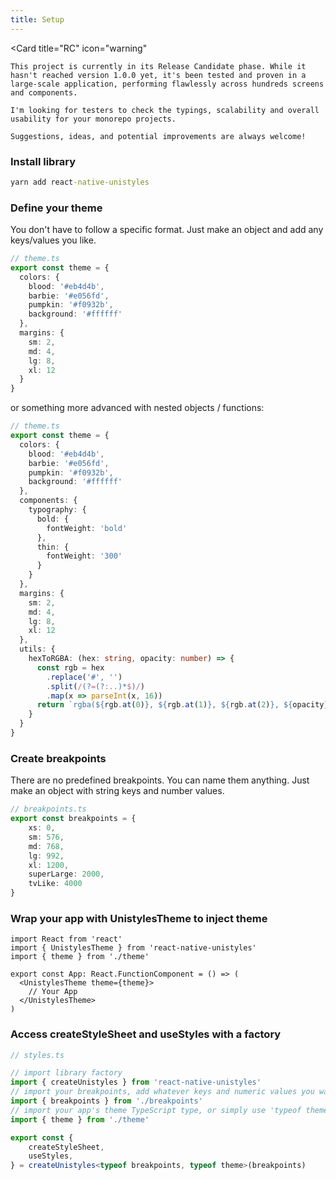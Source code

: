 ```yaml
---
title: Setup
---
```



<Card
    title="RC"
    icon="warning"
>
    This project is currently in its Release Candidate phase. While it hasn't reached version 1.0.0 yet, it's been tested and proven in a large-scale application, performing flawlessly across hundreds screens and components.

    I'm looking for testers to check the typings, scalability and overall usability for your monorepo projects.

    Suggestions, ideas, and potential improvements are always welcome!
</Card>

### Install library

```cmd
yarn add react-native-unistyles
```


### Define your theme

You don't have to follow a specific format. Just make an object and add any keys/values you like.

```ts
// theme.ts
export const theme = {
  colors: {
    blood: '#eb4d4b',
    barbie: '#e056fd',
    pumpkin: '#f0932b',
    background: '#ffffff'
  },
  margins: {
    sm: 2,
    md: 4,
    lg: 8,
    xl: 12
  }
}
```

or something more advanced with nested objects / functions:

```ts
// theme.ts
export const theme = {
  colors: {
    blood: '#eb4d4b',
    barbie: '#e056fd',
    pumpkin: '#f0932b',
    background: '#ffffff'
  },
  components: {
    typography: {
      bold: {
        fontWeight: 'bold'
      },
      thin: {
        fontWeight: '300'
      }
    }
  },
  margins: {
    sm: 2,
    md: 4,
    lg: 8,
    xl: 12
  },
  utils: {
    hexToRGBA: (hex: string, opacity: number) => {
      const rgb = hex
        .replace('#', '')
        .split(/(?=(?:..)*$)/)
        .map(x => parseInt(x, 16))
      return `rgba(${rgb.at(0)}, ${rgb.at(1)}, ${rgb.at(2)}, ${opacity})`
    }
  }
}
```

### Create breakpoints

There are no predefined breakpoints. You can name them anything. Just make an object with string keys and number values.

```ts
// breakpoints.ts
export const breakpoints = {
    xs: 0,
    sm: 576,
    md: 768,
    lg: 992,
    xl: 1200,
    superLarge: 2000,
    tvLike: 4000
}
```

### Wrap your app with UnistylesTheme to inject theme

```tsx
import React from 'react'
import { UnistylesTheme } from 'react-native-unistyles'
import { theme } from './theme'

export const App: React.FunctionComponent = () => (
  <UnistylesTheme theme={theme}>
    // Your App
  </UnistylesTheme>
)
```

### Access createStyleSheet and useStyles with a factory

```ts
// styles.ts

// import library factory
import { createUnistyles } from 'react-native-unistyles'
// import your breakpoints, add whatever keys and numeric values you want
import { breakpoints } from './breakpoints'
// import your app's theme TypeScript type, or simply use 'typeof theme'
import { theme } from './theme'

export const {
    createStyleSheet,
    useStyles,
} = createUnistyles<typeof breakpoints, typeof theme>(breakpoints)
```
